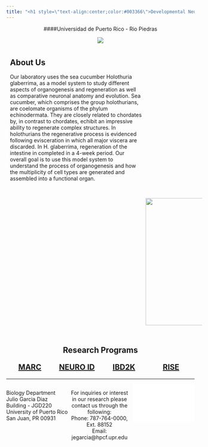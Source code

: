 ```yaml
---
title: "<h1 style=\"text-align:center;color:#003366\">Developmental Neurobiology Laboratory</h1>"
---
```


<center>
####Universidad de Puerto Rico - Rio Piedras



![](statics/images/thelab.jpeg)
</center>

<style>
.column-left{
  float: left;
  width: 33%;
  text-align: left;
}
.column-center{
  display: inline-block;
  width: 33%;
  text-align: center;
}
.column-right{
  float: right;
  width: 33%;
  text-align: right;
}
.column-programs {
  float: left;
  width: 25%;
  text-align:center;
  font-weight: bold;
  font-size: 20px;
}
.row:after {
  content: "";
  display: table;
  clear: both;
}
.column-about-text {
  float: left;
  width: 70%;
  text-align: left;
  padding: 10px;
}
.column-about-img {
  float: right;
  width: 30%;
}
@media screen and (max-width: 600px) {
  .column-programs {
    width: 100%;
  }
  .column-about-text{
    width: 100%;
  }
  .column-about-img{
    width: 100%;
  }
}
</style>

<div class="row">
  <div class="column-about-text">
  <h2>About Us</h2>
  <p>Our laboratory uses the sea cucumber Holothuria glaberrima, as a model system to study different aspects of organogenesis and regeneration as well as comparative neuronal anatomy and evolution. Sea cucumber, which comprises the group holothurians, are coelomate organisms of the phylum echinodermata. They are closely related to chordates by, in contrast to chordates, echibit an impressive ability to regenerate complex structures. In holothurians the regenerative process is evidenced following evisceration in which all major viscera are discarded. In H. glaberrima, regeneration of the intestine in completed in a 4-week period. Our overall goal is to use this model system to understand the process of organogenesis and how the multiplicity of cell types are generated and assembled into a functional organ.</p>
  </div>
  <div class="column-about-img">
  <img src="statics/images/cucumber.jpg" style="width:340px;padding:20px;align:center;">
  </div>
</div>


<center><h2 style="padding:4px;">Research Programs</h2></center>
<div class="row" style="padding-bottom:5px;">
  <div class="column-programs"><a href="programs.html#marc">MARC</a></div>
  <div class="column-programs"><a href="programs.html#neuro">NEURO ID</a></div>
  <div class="column-programs"><a href="programs.html#idb2k">IBD2K</a></div>
  <div class="column-programs"><a href="programs.html#rise">RISE</a></div>
</div>




***


<div class="column-left">
Biology Department <br />
Julio Garcia Diaz Building - JGD220 <br />
University of Puerto Rico <br />
San Juan, PR 00931
</div>
<div class="column-center">
For inquiries or interest in our research please contact us through the following: <br />
Phone: 787-764-0000, Ext. 88152 <br />
Email: jegarcia@hpcf.upr.edu
</div>
<div class="column-right">
<iframe src="statics/location.html" frameborder="0" width="100%" height="100px"></iframe>
</div>



